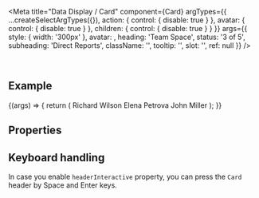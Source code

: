 
<Meta
  title="Data Display / Card"
  component={Card}
  argTypes={{
    ...createSelectArgTypes({}),
    action: { control: { disable: true } },
    avatar: { control: { disable: true } },
    children: { control: { disable: true } }
  }}
  args={{
    style: { width: '300px' },
    avatar: <Icon name="person-placeholder" />,
    heading: 'Team Space',
    status: '3 of 5',
    subheading: 'Direct Reports',
    className: '',
    tooltip: '',
    slot: '',
    ref: null
  }}
/>

<DocsHeader />

<br />

## Example

<Canvas>
  <Story name="Default">
    {(args) => {
      return (
        <Card {...args}>
          <List>
            <StandardListItem description="Software Architect">Richard Wilson</StandardListItem>
            <StandardListItem description="Visual Designer">Elena Petrova</StandardListItem>
            <StandardListItem description="Quality Specialist">John Miller</StandardListItem>
          </List>
        </Card>
      );
    }}
  </Story>
</Canvas>

## Properties

<ArgsTable story="." />

## Keyboard handling

In case you enable `headerInteractive` property, you can press the `Card` header by Space and Enter keys.
